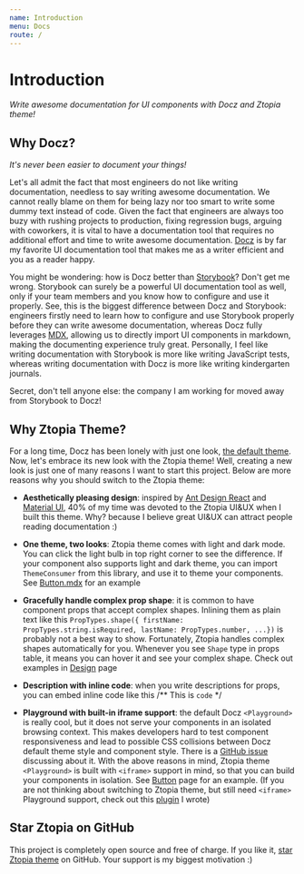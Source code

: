 ```yaml
---
name: Introduction
menu: Docs
route: /
---
```


# Introduction

_Write awesome documentation for UI components with Docz and Ztopia theme!_

## Why Docz?

_It's never been easier to document your things!_

Let's all admit the fact that most engineers do not like writing documentation,
needless to say writing awesome documentation. We cannot really blame on them
for being lazy nor too smart to write some dummy text instead of code.
Given the fact that engineers are always too buzy with rushing projects to production,
fixing regression bugs, arguing with coworkers, it is vital to have a documentation
tool that requires no additional effort and time to write awesome documentation.
[Docz](https://www.docz.site/) is by far my favorite UI documentation tool that
makes me as a writer efficient and you as a reader happy.

You might be wondering: how is Docz better than [Storybook](https://storybook.js.org/)?
Don't get me wrong. Storybook can surely be a powerful UI documentation tool as well,
only if your team members and you know how to configure and use it properly.
See, this is the biggest difference between Docz and Storybook:
engineers firstly need to learn how to configure and use Storybook properly
before they can write awesome documentation, whereas Docz fully leverages [MDX](https://mdxjs.com/),
allowing us to directly import UI components in markdown, making the documenting experience truly great.
Personally, I feel like writing documentation with Storybook is more like writing JavaScript tests,
whereas writing documentation with Docz is more like writing kindergarten journals.

Secret, don't tell anyone else: the company I am working for moved away from
Storybook to Docz!

## Why Ztopia Theme?

For a long time, Docz has been lonely with just one look,
[the default theme](https://github.com/pedronauck/docz/tree/master/core/docz-theme-default).
Now, let's embrace its new look with the Ztopia theme! Well, creating a new look
is just one of many reasons I want to start this project. Below are more reasons
why you should switch to the Ztopia theme:

- **Aesthetically pleasing design**: inspired by
  [Ant Design React](https://ant.design/docs/react/introduce) and
  [Material UI](https://material-ui.com/), 40% of my time was devoted to the Ztopia UI&UX
  when I built this theme. Why? because I believe great UI&UX
  can attract people reading documentation :)

- **One theme, two looks**: Ztopia theme comes with light and dark mode. You can click
  the light bulb in top right corner to see the difference. If your component also
  supports light and dark theme, you can import `ThemeConsumer` from this library,
  and use it to theme your components.
  See [Button.mdx](https://github.com/zicodeng/docz-theme-ztopia/blob/master/example/Button.mdx) for an example

- **Gracefully handle complex prop shape**: it is common to have component props
  that accept complex shapes. Inlining them as plain text like this
  `PropTypes.shape({ firstName: PropTypes.string.isRequired, lastName: PropTypes.number, ...})`
  is probably not a best way to show. Fortunately, Ztopia handles complex shapes automatically for you.
  Whenever you see `Shape` type in props table, it means you can hover it
  and see your complex shape. Check out examples
  in [Design](http://docz-theme-ztopia.surge.sh/docs/design) page

- **Description with inline code**: when you write descriptions for props,
  you can embed inline code like this /\*\* This is `code` \*/

- **Playground with built-in iframe support**: the default Docz `<Playground>` is really cool,
  but it does not serve your components in an isolated browsing context.
  This makes developers hard to test component responsiveness and lead to
  possible CSS collisions between Docz default theme style and component style.
  There is a [GitHub issue](https://github.com/pedronauck/docz/issues/789) discussing about it.
  With the above reasons in mind, Ztopia theme `<Playground>` is built with `<iframe>` support in mind,
  so that you can build your components in isolation.
  See [Button](http://docz-theme-ztopia.surge.sh/components/button) page for an example.
  (If you are not thinking about switching to Ztopia theme, but still need `<iframe>` Playground support,
  check out this [plugin](https://github.com/zicodeng/docz-iframe-playground) I wrote)

## Star Ztopia on GitHub

This project is completely open source and free of charge. If you like it,
[star Ztopia theme](https://github.com/zicodeng/docz-theme-ztopia) on GitHub. Your support is my biggest motivation :)
